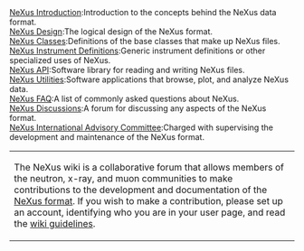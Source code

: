 ;[[Introduction|NeXus Introduction]]:Introduction to the concepts behind the NeXus data format.
;[[Introduction|NeXus Design]]:The logical design of the NeXus format.
;[[Design#NeXus_Classes|NeXus Classes]]:Definitions of the base classes that make up NeXus files.
;[[Instruments|NeXus Instrument Definitions]]:Generic instrument definitions or other specialized uses of NeXus.
;[[Application_Program_Interface|NeXus API]]:Software library for reading and writing NeXus files.
;[[Utilities|NeXus Utilities]]:Software applications that browse, plot, and analyze NeXus data.
;[[FAQ|NeXus FAQ]]:A list of commonly asked questions about NeXus.
;[[Discussions|NeXus Discussions]]:A forum for discussing any aspects of the NeXus format.
;[[NIAC|NeXus International Advisory Committee]]:Charged with supervising the development and maintenance of the NeXus format.

{| align="center"  width="80%"  style="border:solid navy 1px; padding: 5px;font-size:0.85em"  
|-
|The NeXus wiki is a collaborative forum that allows members of the neutron, x-ray, and muon communities to make contributions to the development and documentation of the [http://www.nexus.anl.gov/ NeXus format].  If you wish to make a contribution, please set up an account, identifying who you are in your user page, and read the [[Help:Contents#Guidelines|wiki guidelines]].
|}